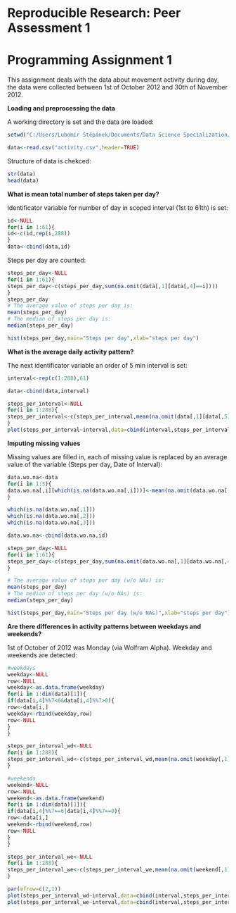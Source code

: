 # Reproducible Research: Peer Assessment 1

Programming Assignment 1
========================================================

This assignment deals with the data about movement activity during day, the data were collected between 1st of October 2012 and 30th of November 2012.



**Loading and preprocessing the data**

A working directory is set and the data are loaded:
```r
setwd("C:/Users/Lubomír Štěpánek/Documents/Data Science Specialization/Reproducible Research/Week 2")

data<-read.csv("activity.csv",header=TRUE)
```
Structure of data is chekced:
```r
str(data)
head(data)
```



**What is mean total number of steps taken per day?**

Identificator variable for number of day in scoped interval (1st to 61th) is set:
```r
id<-NULL
for(i in 1:61){
id<-c(id,rep(i,288))
}
data<-cbind(data,id)
```
Steps per day are counted:
```r
steps_per_day<-NULL
for(i in 1:61){
steps_per_day<-c(steps_per_day,sum(na.omit(data[,1][data[,4]==i])))
}
steps_per_day
# The average value of steps per day is:
mean(steps_per_day)
# The median of steps per day is:
median(steps_per_day)

hist(steps_per_day,main="Steps per day",xlab="steps per day")
```



**What is the average daily activity pattern?**

The next identificator variable an order of 5 min interval is set: 
```r
interval<-rep(c(1:288),61)

data<-cbind(data,interval)

steps_per_interval<-NULL
for(i in 1:288){
steps_per_interval<-c(steps_per_interval,mean(na.omit(data[,1][data[,5]==i])))
}
plot(steps_per_interval~interval,data=cbind(interval,steps_per_interval),type="l",main="Steps in 5 min interval during a day",xlab="# of interval",ylab="average value of steps per day")
```



**Imputing missing values**

Missing values are filled in, each of missing value is replaced by an average value of the variable (Steps per day, Date of Interval):
```r
data.wo.na<-data
for(i in 1:3){
data.wo.na[,i][which(is.na(data.wo.na[,i]))]<-mean(na.omit(data.wo.na[,i]))
}

which(is.na(data.wo.na[,1]))
which(is.na(data.wo.na[,2]))
which(is.na(data.wo.na[,3]))

data.wo.na<-cbind(data.wo.na,id)

steps_per_day<-NULL
for(i in 1:61){
steps_per_day<-c(steps_per_day,sum(na.omit(data.wo.na[,1][data.wo.na[,4]==i])))
}

# The average value of steps per day (w/o NAs) is:
mean(steps_per_day)
# The median of steps per day (w/o NAs) is:
median(steps_per_day)

hist(steps_per_day,main="Steps per day (w/o NAs)",xlab="steps per day")
```



**Are there differences in activity patterns between weekdays and weekends?**

1st of October of 2012 was Monday (via Wolfram Alpha). Weekday and weekends are detected:
```r
#weekdays
weekday<-NULL
row<-NULL
weekday<-as.data.frame(weekday)
for(i in 1:dim(data)[1]){
if(data[i,4]%%7<6&data[i,4]%%7>0){
row<-data[i,]
weekday<-rbind(weekday,row)
row<-NULL
}
}

steps_per_interval_wd<-NULL
for(i in 1:288){
steps_per_interval_wd<-c(steps_per_interval_wd,mean(na.omit(weekday[,1][weekday[,5]==i])))
}

#weekends
weekend<-NULL
row<-NULL
weekend<-as.data.frame(weekend)
for(i in 1:dim(data)[1]){
if(data[i,4]%%7==6|data[i,4]%%7==0){
row<-data[i,]
weekend<-rbind(weekend,row)
row<-NULL
}
}

steps_per_interval_we<-NULL
for(i in 1:288){
steps_per_interval_we<-c(steps_per_interval_we,mean(na.omit(weekend[,1][weekend[,5]==i])))
}

par(mfrow=c(2,1))
plot(steps_per_interval_wd~interval,data=cbind(interval,steps_per_interval_wd),type="l",main="Steps in 5 min interval during a weekday",xlab="# of interval",ylab="average value of steps per day")
plot(steps_per_interval_we~interval,data=cbind(interval,steps_per_interval_we),type="l",main="Steps in 5 min interval during a weekend",xlab="# of interval",ylab="average value of steps per day")

```

